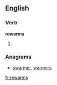 
==English==

===Verb===
'''rewarms'''

# {{third-person singular of|[[rewarm]]}}

===Anagrams===
* [[swarmer#English|swarmer]], [[warmers#English|warmers]]

[[fr:rewarms]]